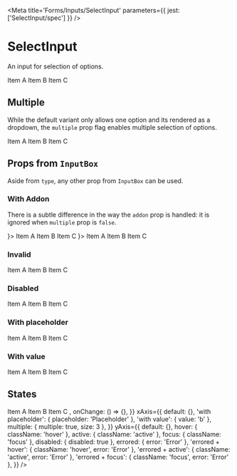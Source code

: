 

<Meta title='Forms/Inputs/SelectInput' parameters={{ jest: ['SelectInput/spec'] }} />

# SelectInput

An input for selection of options.

<Preview>
  <Story name='Default'>
    <SelectInput>
      <SelectInput.Option value='a'>Item A</SelectInput.Option>
      <SelectInput.Option value='b'>Item B</SelectInput.Option>
      <SelectInput.Option value='c'>Item C</SelectInput.Option>
    </SelectInput>
  </Story>
</Preview>

<Props of={SelectInput} />

## Multiple

While the default variant only allows one option and its rendered as a dropdown, the `multiple` prop flag enables
multiple selection of options.

<Preview>
  <Story name='Multiple'>
    <SelectInput multiple htmlSize={3} value={['b', 'c']}>
      <SelectInput.Option value='a'>Item A</SelectInput.Option>
      <SelectInput.Option value='b'>Item B</SelectInput.Option>
      <SelectInput.Option value='c'>Item C</SelectInput.Option>
    </SelectInput>
  </Story>
</Preview>

## Props from <LinkTo kind='Forms|InputBox' story='Default Story'>`InputBox`</LinkTo>

Aside from `type`, any other prop from <LinkTo kind='Forms|InputBox' story='Default Story'>`InputBox`</LinkTo> can be
used.

### With Addon

There is a subtle difference in the way the `addon` prop is handled: it is ignored when `multiple` prop is `false`.

<Preview>
  <Story name='With Addon'>
    <SelectInput addon={<Icon name='discover' size='x20' />}>
      <SelectInput.Option value='a'>Item A</SelectInput.Option>
      <SelectInput.Option value='b'>Item B</SelectInput.Option>
      <SelectInput.Option value='c'>Item C</SelectInput.Option>
    </SelectInput>
  </Story>
</Preview>

<Preview>
  <Story name='Multiple With Addon'>
    <SelectInput multiple htmlSize={3} addon={<Icon name='discover' size='x20' />}>
      <SelectInput.Option value='a'>Item A</SelectInput.Option>
      <SelectInput.Option value='b'>Item B</SelectInput.Option>
      <SelectInput.Option value='c'>Item C</SelectInput.Option>
    </SelectInput>
  </Story>
</Preview>

### Invalid

<Preview>
  <Story name='Invalid'>
    <SelectInput error='Error'>
      <SelectInput.Option value='a'>Item A</SelectInput.Option>
      <SelectInput.Option value='b'>Item B</SelectInput.Option>
      <SelectInput.Option value='c'>Item C</SelectInput.Option>
    </SelectInput>
  </Story>
</Preview>

### Disabled

<Preview>
  <Story name='Disabled'>
    <SelectInput disabled>
      <SelectInput.Option value='a'>Item A</SelectInput.Option>
      <SelectInput.Option value='b'>Item B</SelectInput.Option>
      <SelectInput.Option value='c'>Item C</SelectInput.Option>
    </SelectInput>
  </Story>
</Preview>

### With placeholder

<Preview>
  <Story name='With Placeholder'>
    <SelectInput placeholder='Placeholder'>
      <SelectInput.Option value='a'>Item A</SelectInput.Option>
      <SelectInput.Option value='b'>Item B</SelectInput.Option>
      <SelectInput.Option value='c'>Item C</SelectInput.Option>
    </SelectInput>
  </Story>
</Preview>

### With value

<Preview>
  <Story name='With Value'>
    <SelectInput defaultValue='b'>
      <SelectInput.Option value='a'>Item A</SelectInput.Option>
      <SelectInput.Option value='b'>Item B</SelectInput.Option>
      <SelectInput.Option value='c'>Item C</SelectInput.Option>
    </SelectInput>
  </Story>
</Preview>

## States

<Story name='States'>
  <PropsVariationSection
    component={SelectInput}
    common={{
      children: <>
        <SelectInput.Option value='a'>Item A</SelectInput.Option>
        <SelectInput.Option value='b'>Item B</SelectInput.Option>
        <SelectInput.Option value='c'>Item C</SelectInput.Option>
      </>,
      onChange: () => {},
    }}
    xAxis={{
      default: {},
      'with placeholder': { placeholder: 'Placeholder' },
      'with value': { value: 'b' },
      multiple: { multiple: true, size: 3 },
    }}
    yAxis={{
      default: {},
      hover: { className: 'hover' },
      active: { className: 'active' },
      focus: { className: 'focus' },
      disabled: { disabled: true },
      errored: { error: 'Error' },
      'errored + hover': { className: 'hover', error: 'Error' },
      'errored + active': { className: 'active', error: 'Error' },
      'errored + focus': { className: 'focus', error: 'Error' },
    }}
  />
</Story>
